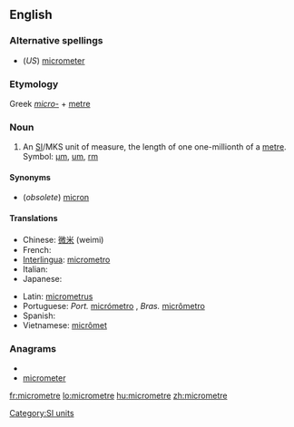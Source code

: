 ==English==

===Alternative spellings===
* (''US'') [[micrometer]]

===Etymology===
Greek ''[[micro-]]'' + [[metre]]

===Noun===
{{en-noun}}

# An [[SI#Abbreviation|SI]]/MKS unit of measure, the length of one one-millionth of a [[metre]]. Symbol: [[µm]], [[um]], [[rm]]

====Synonyms====
* (''obsolete'') [[micron]]

====Translations====
{{trans-top|one-millionth of a metre}}
* Chinese: [[微米]] (weimi)
* French: {{t+|fr|micromètre}}
* [[Interlingua]]: [[micrometro]]
* Italian: {{t+|it|micron|m}}
* Japanese: {{t-|ja|マイクロメートル}}
{{trans-mid}}
* Latin: [[micrometrus]]
* Portuguese: ''Port.'' [[micrómetro]] {{m}}, ''Bras.'' [[micrômetro]] {{m}}
* Spanish: {{t+|es|micrómetro|m}}
* Vietnamese: [[micrômet]]
{{trans-bottom}}

===Anagrams===
* {{alphagram|ceeimmorrt}}
* [[micrometer#English|micrometer]]

[[Category:SI units]]

[[fr:micrometre]]
[[lo:micrometre]]
[[hu:micrometre]]
[[zh:micrometre]]